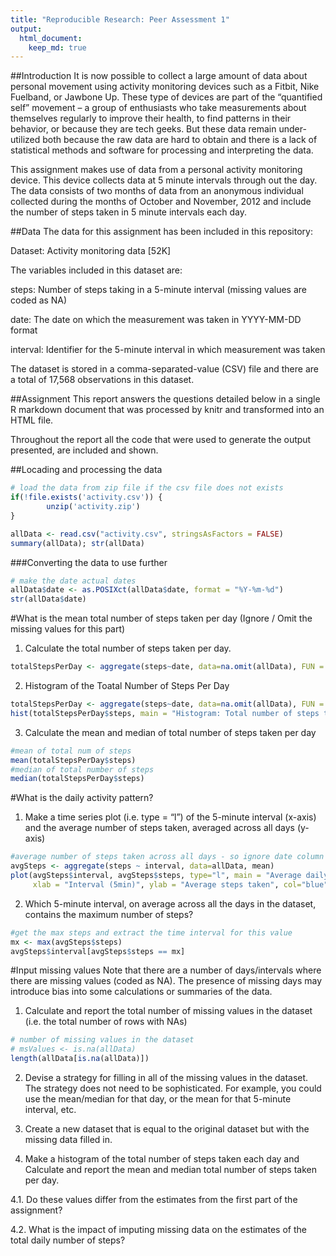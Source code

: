 ```yaml
---
title: "Reproducible Research: Peer Assessment 1"
output: 
  html_document:
    keep_md: true
---
```



##Introduction
It is now possible to collect a large amount of data about personal movement using activity monitoring devices such as a Fitbit, Nike Fuelband, or Jawbone Up. These type of devices are part of the “quantified self” movement – a group of enthusiasts who take measurements about themselves regularly to improve their health, to find patterns in their behavior, or because they are tech geeks. But these data remain under-utilized both because the raw data are hard to obtain and there is a lack of statistical methods and software for processing and interpreting the data.

This assignment makes use of data from a personal activity monitoring device. This device collects data at 5 minute intervals through out the day. The data consists of two months of data from an anonymous individual collected during the months of October and November, 2012 and include the number of steps taken in 5 minute intervals each day.

##Data
The data for this assignment has been included in this repository:

Dataset: Activity monitoring data [52K]

The variables included in this dataset are:

steps: Number of steps taking in a 5-minute interval (missing values are coded as NA)

date: The date on which the measurement was taken in YYYY-MM-DD format

interval: Identifier for the 5-minute interval in which measurement was taken

The dataset is stored in a comma-separated-value (CSV) file and there are a total of 17,568 observations in this dataset.

##Assignment
This report answers the questions detailed below in a single R markdown document that was processed by knitr and transformed into an HTML file.

Throughout the report all the code that were used to generate the output presented, are included and shown.

##Locading and processing the data
```r
# load the data from zip file if the csv file does not exists
if(!file.exists('activity.csv')) {
        unzip('activity.zip')
}

allData <- read.csv("activity.csv", stringsAsFactors = FALSE)
summary(allData); str(allData)
```

###Converting the data to use further
```r
# make the date actual dates
allData$date <- as.POSIXct(allData$date, format = "%Y-%m-%d")
str(allData$date)
```

#What is the mean total number of steps taken per day
(Ignore / Omit the missing values for this part)

1. Calculate the total number of steps taken per day.
```r
totalStepsPerDay <- aggregate(steps~date, data=na.omit(allData), FUN = sum)
```

2. Histogram of the Toatal Number of Steps Per Day
```r
totalStepsPerDay <- aggregate(steps~date, data=na.omit(allData), FUN = sum)
hist(totalStepsPerDay$steps, main = "Histogram: Total number of steps taken per day", xlab = "Total number of steps", col = "lightblue", breaks = 8, labels = TRUE, ylim = c(0,20), xlim = c(0,25000))
```

3. Calculate the mean and median of total number of steps taken per day
```r
#mean of total num of steps
mean(totalStepsPerDay$steps)
#median of total number of steps
median(totalStepsPerDay$steps)
```

#What is the daily activity pattern?

1. Make a time series plot (i.e. type = "l") of the 5-minute interval (x-axis) and the average number of steps taken, averaged across all days (y-axis)
```r
#average number of steps taken across all days - so ignore date column
avgSteps <- aggregate(steps ~ interval, data=allData, mean)
plot(avgSteps$interval, avgSteps$steps, type="l", main = "Average daily activity pattern",
     xlab = "Interval (5min)", ylab = "Average steps taken", col="blue")
```

2. Which 5-minute interval, on average across all the days in the dataset, contains the maximum number of steps?
```r
#get the max steps and extract the time interval for this value
mx <- max(avgSteps$steps)
avgSteps$interval[avgSteps$steps == mx]
```

#Input missing values
Note that there are a number of days/intervals where there are missing values (coded as NA). The presence of missing days may introduce bias into some calculations or summaries of the data.

1. Calculate and report the total number of missing values in the dataset (i.e. the total number of rows with NAs)
```r
# number of missing values in the dataset
# msValues <- is.na(allData)
length(allData[is.na(allData)])
```
2. Devise a strategy for filling in all of the missing values in the dataset. The strategy does not need to be sophisticated. For example, you could use the mean/median for that day, or the mean for that 5-minute interval, etc.


3. Create a new dataset that is equal to the original dataset but with the missing data filled in.

4. Make a histogram of the total number of steps taken each day and Calculate and report the mean and median total number of steps taken per day. 

4.1. Do these values differ from the estimates from the first part of the assignment? 

4.2. What is the impact of imputing missing data on the estimates of the total daily number of steps?
